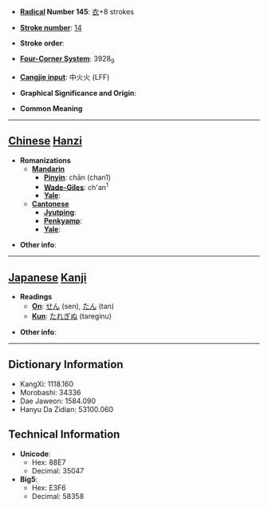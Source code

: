 * '''[[Wiktionary:Chinese radical index| Radical]] Number 145''': [[Wiktionary:Chinese radical index 衣|衣]]+8 strokes

* '''[[Wiktionary:Chinese total strokes index|Stroke number]]''': [[Wiktionary:Chinese total strokes index 14|14]]

* '''Stroke order''': 

* '''[[Wiktionary:Chinese four corner index|Four-Corner System]]''': 3928<sub>9</sub>

* '''[[Wiktionary:Chinese Cangjie index|Cangjie input]]''': 中火火 (LFF)

* '''Graphical Significance and Origin''': 

* '''Common Meaning'''

----

== [[Chinese]] [[Hanzi]] ==

* '''Romanizations'''
** '''[[Mandarin]]'''
*** '''[[Pinyin]]''': chān (chan1)
*** '''[[Wade-Giles]]''': ch'an<sup>1</sup>
*** '''[[Yale]]''': 
** '''[[Cantonese]]'''
*** '''[[Jyutping]]''':
*** '''[[Penkyamp]]''': 
*** '''[[Yale]]''': 

* '''Other info''': 

----

== [[Japanese]] [[Kanji]] ==

* '''Readings'''
** '''[[On]]''': [[せん]] (sen), [[たん]] (tan)
** '''[[Kun]]''': [[たれぎぬ]] (tareginu)

* '''Other info''':  

----

== Dictionary Information ==

* KangXi: 1118.160
* Morobashi: 34336
* Dae Jaweon: 1584.090
* Hanyu Da Zidian: 53100.060

== Technical Information ==

* '''Unicode''':
** Hex: 88E7
** Decimal: 35047
* '''Big5''':
** Hex: E3F6
** Decimal: 58358